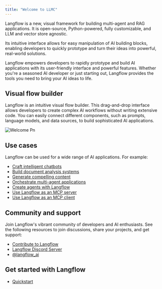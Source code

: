 ```yaml
---
title: "Welcome to LLMC"
---
```


Langflow is a new, visual framework for building multi-agent and RAG applications. It is open-source, Python-powered, fully customizable, and LLM and vector store agnostic.

Its intuitive interface allows for easy manipulation of AI building blocks, enabling developers to quickly prototype and turn their ideas into powerful, real-world solutions.

Langflow empowers developers to rapidly prototype and build AI applications with its user-friendly interface and powerful features. Whether you're a seasoned AI developer or just starting out, Langflow provides the tools you need to bring your AI ideas to life.

## **Visual flow builder**

Langflow is an intuitive visual flow builder. This drag-and-drop interface allows developers to create complex AI workflows without writing extensive code. You can easily connect different components, such as prompts, language models, and data sources, to build sophisticated AI applications.

![Welcome Pn](/images/welcome.png)

## **Use cases**

Langflow can be used for a wide range of AI applications. For example:

- [Craft intelligent chatbots](https://docs.langflow.org/memory-chatbot)
- [Build document analysis systems](https://docs.langflow.org/document-qa)
- [Generate compelling content](https://docs.langflow.org/blog-writer)
- [Orchestrate multi-agent applications](https://docs.langflow.org/simple-agent)
- [Create agents with Langflow](https://docs.langflow.org/agents)
- [Use Langflow as an MCP server](https://docs.langflow.org/mcp-server)
- [Use Langflow as an MCP client](https://docs.langflow.org/mcp-client)

## **Community and support**

Join Langflow's vibrant community of developers and AI enthusiasts. See the following resources to join discussions, share your projects, and get support:

- [Contribute to Langflow](https://docs.langflow.org/contributing-how-to-contribute)
- [Langflow Discord Server](https://discord.gg/EqksyE2EX9)
- [@langflow_ai](https://twitter.com/langflow_ai)

## **Get started with Langflow**

- [Quickstart](https://docs.langflow.org/get-started-quickstart)